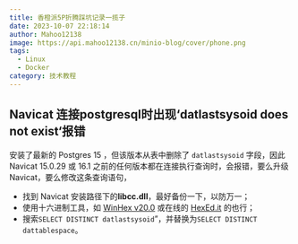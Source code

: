```yaml
---
title: 香橙派5P折腾踩坑记录一揽子
date: 2023-10-07 22:18:14
author: Mahoo12138
image: https://api.mahoo12138.cn/minio-blog/cover/phone.png
tags:
  - Linux
  - Docker
category: 技术教程
---
```


## Navicat 连接postgresql时出现‘datlastsysoid does not exist‘报错

安装了最新的 Postgres 15 ，但该版本从表中删除了 `datlastsysoid` 字段，因此 Navicat 15.0.29 或 16.1 之前的任何版本都在连接执行查询时，会报错，要么升级 Navicat，要么修改这条查询语句，

- 找到 Navicat 安装路径下的**libcc.dll**，最好备份一下，以防万一；
- 使用十六进制工具，如 [WinHex v20.0](https://www.52pojie.cn/thread-1252078-1-1.html) 或在线的 [HexEd.it](https://hexed.it/) 的也行；
- 搜索`SELECT DISTINCT datlastsysoid`”，并替换为`SELECT DISTINCT dattablespace`。
